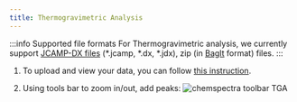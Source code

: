 ```yaml
---
title: Thermogravimetric Analysis
---
```


:::info Supported file formats
For Thermogravimetric analysis, we currently support [JCAMP-DX files](https://iupac.org/what-we-do/digital-standards/jcamp-dx/) (\*.jcamp, \*.dx, \*.jdx), zip (in [BagIt](https://en.wikipedia.org/wiki/BagIt) format) files.
:::

1. To upload and view your data, you can follow [this instruction](../chemspectra#using-chemspectra).

2. Using tools bar to zoom in/out, add peaks:
   ![chemspectra toolbar TGA](/img/chemspectra/tga/chemspectra_tga.png)
